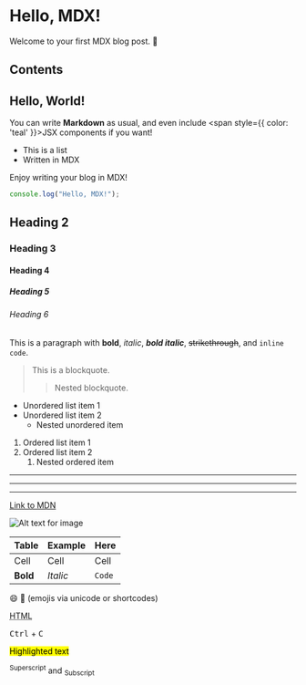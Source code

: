 # Hello, MDX!

Welcome to your first MDX blog post. 🎉

## Contents

## Hello, World!

You can write **Markdown** as usual, and even include <span style={{ color: 'teal' }}>JSX components</span> if you want!

- This is a list
- Written in MDX

Enjoy writing your blog in MDX!

```ts
console.log("Hello, MDX!");
```

## Heading 2

### Heading 3

#### Heading 4

##### Heading 5

###### Heading 6

This is a paragraph with **bold**, _italic_, **_bold italic_**, ~~strikethrough~~, and `inline code`.

> This is a blockquote.
>
> > Nested blockquote.

- Unordered list item 1
- Unordered list item 2
  - Nested unordered item

1. Ordered list item 1
2. Ordered list item 2
   1. Nested ordered item

---

---

---

[Link to MDN](https://developer.mozilla.org/)

![Alt text for image](/images/its-ok.png "Optional title")

| Table    | Example  | Here   |
| -------- | -------- | ------ |
| Cell     | Cell     | Cell   |
| **Bold** | _Italic_ | `Code` |

:smile: :rocket: (emojis via unicode or shortcodes)

<abbr title="HyperText Markup Language">HTML</abbr>

<kbd>Ctrl</kbd> + <kbd>C</kbd>

<mark>Highlighted text</mark>

<sup>Superscript</sup> and <sub>Subscript</sub>
